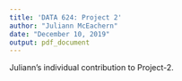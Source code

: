 ```yaml
---
title: 'DATA 624: Project 2'
author: "Juliann McEachern"
date: "December 10, 2019"
output: pdf_document
---
```


Juliann's individual contribution to Project-2. 
